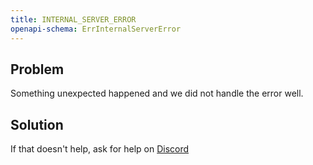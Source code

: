 ```yaml
---
title: INTERNAL_SERVER_ERROR
openapi-schema: ErrInternalServerError
---
```


## Problem

Something unexpected happened and we did not handle the error well.

## Solution

If that doesn't help, ask for help on [Discord](https://unprice.dev/discord)

